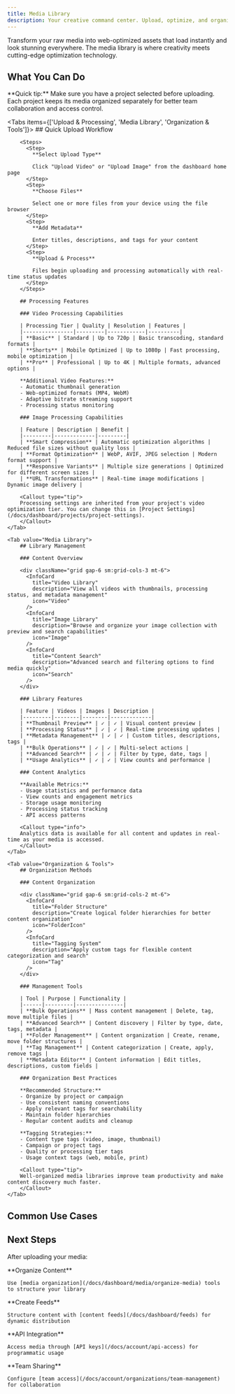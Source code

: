 ```yaml
---
title: Media Library
description: Your creative command center. Upload, optimize, and organize videos and images with RIXL's intelligent processing.
---
```



Transform your raw media into web-optimized assets that load instantly and look stunning everywhere. The media library is where creativity meets cutting-edge optimization technology.

## What You Can Do

<div className="grid gap-6 sm:grid-cols-2 lg:grid-cols-3">
  <InteractiveCard
    title="Video Processing"
    description="Upload any video format and get back multiple quality levels with adaptive streaming."
    href="/docs/dashboard/media/upload-videos"
    icon="Video"
  />
  <InteractiveCard
    title="Image Optimization"
    description="Transform images into lightning-fast AVIF files with smart placeholders and instant loading."
    href="/docs/dashboard/media/upload-images"
    icon="Image"
  />
  <InteractiveCard
    title="Library Organization"
    description="Keep your creative assets organized with powerful search, filtering, and categorization tools."
    href="/docs/dashboard/media/organize-media"
    icon="FolderIcon"
  />
</div>

<Callout type="tip">
**Quick tip:** Make sure you have a project selected before uploading. Each project keeps its media organized separately for better team collaboration and access control.
</Callout>

<Tabs items={['Upload & Processing', 'Media Library', 'Organization & Tools']}>
    <Tab value="Upload & Processing">
        ## Quick Upload Workflow
        
        <Steps>
          <Step>
            **Select Upload Type**
            
            Click "Upload Video" or "Upload Image" from the dashboard home page
          </Step>
          <Step>
            **Choose Files**
            
            Select one or more files from your device using the file browser
          </Step>
          <Step>
            **Add Metadata**
            
            Enter titles, descriptions, and tags for your content
          </Step>
          <Step>
            **Upload & Process**
            
            Files begin uploading and processing automatically with real-time status updates
          </Step>
        </Steps>

        ## Processing Features

        ### Video Processing Capabilities

        | Processing Tier | Quality | Resolution | Features |
        |----------------|---------|------------|----------|
        | **Basic** | Standard | Up to 720p | Basic transcoding, standard formats |
        | **Shorts** | Mobile Optimized | Up to 1080p | Fast processing, mobile optimization |
        | **Pro** | Professional | Up to 4K | Multiple formats, advanced options |

        **Additional Video Features:**
        - Automatic thumbnail generation
        - Web-optimized formats (MP4, WebM)
        - Adaptive bitrate streaming support
        - Processing status monitoring

        ### Image Processing Capabilities

        | Feature | Description | Benefit |
        |---------|-------------|---------|
        | **Smart Compression** | Automatic optimization algorithms | Reduced file sizes without quality loss |
        | **Format Optimization** | WebP, AVIF, JPEG selection | Modern format support |
        | **Responsive Variants** | Multiple size generations | Optimized for different screen sizes |
        | **URL Transformations** | Real-time image modifications | Dynamic image delivery |

        <Callout type="tip">
        Processing settings are inherited from your project's video optimization tier. You can change this in [Project Settings](/docs/dashboard/projects/project-settings).
        </Callout>
    </Tab>

    <Tab value="Media Library">
        ## Library Management

        ### Content Overview

        <div className="grid gap-6 sm:grid-cols-3 mt-6">
          <InfoCard 
            title="Video Library" 
            description="View all videos with thumbnails, processing status, and metadata management"
            icon="Video"
          />
          <InfoCard 
            title="Image Library" 
            description="Browse and organize your image collection with preview and search capabilities"
            icon="Image"
          />
          <InfoCard 
            title="Content Search" 
            description="Advanced search and filtering options to find media quickly"
            icon="Search"
          />
        </div>

        ### Library Features

        | Feature | Videos | Images | Description |
        |---------|--------|--------|-------------|
        | **Thumbnail Preview** | ✓ | ✓ | Visual content preview |
        | **Processing Status** | ✓ | ✓ | Real-time processing updates |
        | **Metadata Management** | ✓ | ✓ | Custom titles, descriptions, tags |
        | **Bulk Operations** | ✓ | ✓ | Multi-select actions |
        | **Advanced Search** | ✓ | ✓ | Filter by type, date, tags |
        | **Usage Analytics** | ✓ | ✓ | View counts and performance |

        ### Content Analytics

        **Available Metrics:**
        - Usage statistics and performance data
        - View counts and engagement metrics
        - Storage usage monitoring
        - Processing status tracking
        - API access patterns

        <Callout type="info">
        Analytics data is available for all content and updates in real-time as your media is accessed.
        </Callout>
    </Tab>

    <Tab value="Organization & Tools">
        ## Organization Methods

        ### Content Organization

        <div className="grid gap-6 sm:grid-cols-2 mt-6">
          <InfoCard 
            title="Folder Structure" 
            description="Create logical folder hierarchies for better content organization"
            icon="FolderIcon"
          />
          <InfoCard 
            title="Tagging System" 
            description="Apply custom tags for flexible content categorization and search"
            icon="Tag"
          />
        </div>

        ### Management Tools

        | Tool | Purpose | Functionality |
        |------|---------|---------------|
        | **Bulk Operations** | Mass content management | Delete, tag, move multiple files |
        | **Advanced Search** | Content discovery | Filter by type, date, tags, metadata |
        | **Folder Management** | Content organization | Create, rename, move folder structures |
        | **Tag Management** | Content categorization | Create, apply, remove tags |
        | **Metadata Editor** | Content information | Edit titles, descriptions, custom fields |

        ### Organization Best Practices

        **Recommended Structure:**
        - Organize by project or campaign
        - Use consistent naming conventions
        - Apply relevant tags for searchability
        - Maintain folder hierarchies
        - Regular content audits and cleanup

        **Tagging Strategies:**
        - Content type tags (video, image, thumbnail)
        - Campaign or project tags
        - Quality or processing tier tags
        - Usage context tags (web, mobile, print)

        <Callout type="tip">
        Well-organized media libraries improve team productivity and make content discovery much faster.
        </Callout>
    </Tab>
</Tabs>

## Common Use Cases

<div className="grid gap-6 sm:grid-cols-2 lg:grid-cols-4 mt-6">
  <InfoCard 
    title="Content Creation" 
    description="Upload and process raw media for web delivery"
    icon="Upload"
  />
  <InfoCard 
    title="Team Collaboration" 
    description="Organize media for team access and collaboration"
    icon="Users"
  />
  <InfoCard 
    title="API Integration" 
    description="Programmatic media management through API"
    icon="Code"
  />
  <InfoCard 
    title="Content Distribution" 
    description="Optimized delivery for websites and applications"
    icon="Activity"
  />
</div>

## Next Steps

After uploading your media:

<Steps>
  <Step>
    **Organize Content**
    
    Use [media organization](/docs/dashboard/media/organize-media) tools to structure your library
  </Step>
  <Step>
    **Create Feeds**
    
    Structure content with [content feeds](/docs/dashboard/feeds) for dynamic distribution
  </Step>
  <Step>
    **API Integration**
    
    Access media through [API keys](/docs/account/api-access) for programmatic usage
  </Step>
  <Step>
    **Team Sharing**
    
    Configure [team access](/docs/account/organizations/team-management) for collaboration
  </Step>
</Steps>
